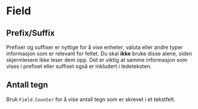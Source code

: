 

<Meta of={FieldStories} />

# Field

<Primary />
<Controls />

## Prefix/Suffix

Prefixer og suffixer er nyttige for å vise enheter, valuta eller andre typer informasjon som er relevant for feltet.
Du skal **ikke** bruke disse alene, siden skjermlesere ikke leser dem opp.
Det er viktig at samme informasjon som vises i prefixet eller suffixet også er inkludert i ledeteksten.

<Canvas of={FieldStories.Affix} />

## Antall tegn

Bruk `Field.Counter` for å vise antall tegn som er skrevet i et tekstfelt.

<Canvas of={FieldStories.Counter} />
